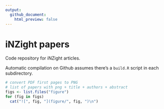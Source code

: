 ```yaml
---
output:
  github_document:
    html_preview: false
---
```


# iNZight papers

Code repository for iNZight articles.

Automatic compilation on Github assumes there's a `build.R` script in each subdirectory.

```r
# convert PDF first pages to PNG
# list of papers with png + title + authors + abstract
figs <- list.files("figure")
for (fig in figs)
  cat("![", fig, "](figure/", fig, ")\n")
```

